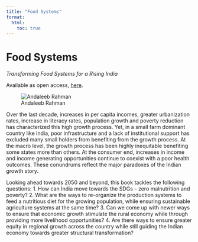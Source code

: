 ```yaml
---
title: "Food Systems"
format:
  html:
    toc: true
---
```


# Food Systems

*Transforming Food Systems for a Rising India*

Available as open access, [here](https://www.google.com/url?q=https%3A%2F%2Flink.springer.com%2Fbook%2F10.1007%2F978-3-030-14409-8%23toc&sa=D).

::: profile-section
![Andaleeb Rahman](book1.png){.profile-photo}
:::

Over the last decade, increases in per capita incomes, greater urbanization rates, increase in literacy rates, population growth and poverty reduction has characterized this high growth process. Yet, in a small farm dominant country like India, poor infrastructure and a lack of institutional support has excluded many small holders from benefiting from the growth process. At the macro level, the growth process has been highly inequitable benefiting some states more than others. At the consumer end, increases in income and income generating opportunities continue to coexist with a poor health outcomes. These conundrums reflect the major paradoxes of the Indian growth story.

Looking ahead towards 2050 and beyond, this book tackles the following questions: 1. How can India move towards the SDGs -- zero malnutrition and poverty? 2. What are the ways to re-organize the production systems to feed a nutritious diet for the growing population, while ensuring sustainable agriculture systems at the same time? 3. Can we come up with newer ways to ensure that economic growth stimulate the rural economy while through providing more livelihood opportunities? 4. Are there ways to ensure greater equity in regional growth across the country while still guiding the Indian economy towards greater structural transformation?
